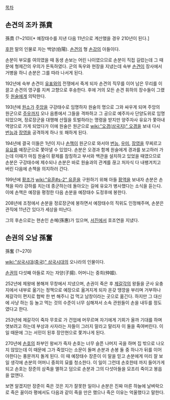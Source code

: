 [[목차]]

== 손견의 조카 孫賁 ==
孫賁
(?~210)[* 예장태수를 지낸 다음 11년으로 계산했을 경우 210년이 된다.]

[[후한]] 말의 인물로 자는 백양(伯陽). [[손견]]의 형 [[손강]]의 아들이다.

손분이 부모를 여의였을 때 동생 손보는 어린 나이였으므로 손분이 직접 길렀는데 그 때문에 형제간의 우의가 돈독하였다. 군의 독우와 현장을 지냈는데 숙부 [[손견]]이 장사에서 거병을 하니 손분은 그를 따라 나서게 된다.

192년에 숙부 손견이 [[유표]]와의 전쟁에서 죽게 되자 손견의 직무를 이어 남은 무리를 이끌고 손견의 영구를 지켜 고향으로 후송한다. 후에 거의 모든 손견 휘하의 장수들이 그랬듯 [[원술]]에게 의탁한다.

193년에 [[원소]]가 [[주앙]]을 구강태수로 임명하자 원술의 명으로 그와 싸우게 되며 주앙의 원군으로 [[주우]]까지 오나 음릉에서 그들을 격파하고 그 공으로 예주자사 단양도위로 임명되었으며, 정로장군을 대행해 산월을 토벌하라는 명령을 받지만 양주자사 유요가 쫓아내 역양으로 가게 되었다가 이에 원술은 원군으로 [[wiki:"오경(삼국지)" 오경]]을 보내 다시 [[번능]]과 [[장영]]을 공격하게 하나 또 패하게 된다.

194년에 결국 이들은 1년이 지나 [[손책]]이 원군으로 와서야 [[번능]], [[우미]], [[장영]]을 무찌르고 [[유요]]를 예장군으로 쫓아낼 수 있었다. 손분은 오경과 함께 원술에게 경과를 보고하러 가는데 이때가 마침 원술이 황제를 참칭하고 부서와 백관을 설치하고 있었을 때였으므로 손분은 구강태수에 제수되나 손분은 바로 원술과의 관계를 끊고 처자식 다 내팽겨치고 버린 다음에 손책을 의지하러 간다.

199년에 [[황조]]가 [[wiki:"유훈#s-2" 유훈]]을 구원하기 위해 아들 [[황역]]을 보내자 손분은 손책을 따라 강하를 치는데 종군하는데 돌아오는 길에 유요가 병사했다는 소식을 듣는다. 이에 손책은 예장을 평정한 다음 손분을 예장태수 도정후에 봉한다.

208년에 조정에서 손분을 정로장군에 봉하면서 예장태수의 직위도 인정해주며, 손분은 관직에 11년간 있다가 세상을 떠난다.

그의 후손으로는 현손인 손혜(孫惠)가 있으며, [[서진]]에서 호조연을 지냈다.

== 손권의 오남 孫奮 ==
孫奮
(?~270)

[[wiki:"삼국시대(중국)" 삼국시대]]의 오나라의 인물이다.

[[손권]]의 다섯째 아들로 자는 자양(子揚). 어머니는 중희(仲姬).

252년에 제왕에 봉해져 무창에서 지냈으며, 손권이 죽은 후 [[제갈각]]의 왕들을 군사 요충지에서 내부로 옮기는 정책으로 예장으로 옮겨지게 되자 온갖 땡깡을 부리며 거부하나 제갈각이 편지로 협박 한 번 해주니 겁 먹고 남창이라는 곳으로 옮긴다. 하지만 그 대신에 사냥 하는 등 놀고 먹는 것의 수준이 너무 심해져서 소속 관원들이 손을 내두를 정도였다고 한다.

253년에 제갈각이 죽자 무호로 가 건업에 머무르며 자기에게 기회가 올까 기대를 하며 엿보려고 하는데 부상과 사자라는 자들이 그러지 말라고 말리자 이 둘을 죽여버린다. 이 일 때문에 그는 서민이 된후 장안현으로 쫓겨나게 된다.

270년에 [[손호]]의 좌부인 왕씨가 죽자 손호는 너무 슬픈 나머지 곡을 하며 집 밖으로 나오지 않았는데 이 때문에 그가 죽었다는 소문이 돌며 손분과 손봉 둘 중 하나가 뒤를 이어야한다는 풍문까지 돌게 된다. 이 때 예장태수 장준이 이 말을 믿고 손분에게 미리 잘 보일 생각에 손분의 어머니 중희의 묘를 청소한다. 이 일이 그런데 손호한테 까지 들어가게 되고 손호는 장준의 삼족을 멸하고 덤으로 손분과 그의 다섯아들을 모조리 죽이고 봉읍을 없앤다.

보면 알겠지만 장준이 죽은 것은 지가 잘못한 일이나 손분은 진짜 마른 하늘에 날벼락으로 죽은 꼴이라 평에서도 다음과 같이 죽을 만은 했으나 죽은 이유는 억울했다고 말한다.
